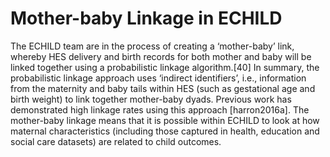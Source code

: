 # Mother-baby Linkage in ECHILD {#sec-mother-baby-linkage}

The ECHILD team are in the process of creating a 'mother-baby' link, whereby HES delivery 
and birth records for both mother and baby will be linked together using a probabilistic 
linkage algorithm.[40] In summary, the probabilistic linkage approach uses 'indirect 
identifiers', i.e., information from the maternity and baby tails within HES (such as 
gestational age and birth weight) to link together mother-baby dyads. Previous work has 
demonstrated high linkage rates using this approach [harron2016a]. The mother-baby 
linkage means that it is possible within ECHILD to look at how maternal characteristics 
(including those captured in health, education and social care datasets) are related to 
child outcomes.

